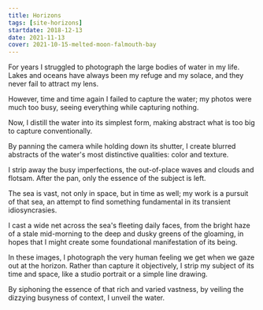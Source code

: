 ```yaml
---
title: Horizons
tags: [site-horizons]
startdate: 2018-12-13
date: 2021-11-13
cover: 2021-10-15-melted-moon-falmouth-bay
---
```


For years I struggled to photograph the large bodies of water in my life. Lakes and oceans have always been my refuge and my solace, and they never fail to attract my lens.

However, time and time again I failed to capture the water; my photos were much too busy, seeing everything while capturing nothing.

Now, I distill the water into its simplest form, making abstract what is too big to capture conventionally.

By panning the camera while holding down its shutter, I create blurred abstracts of the water's most distinctive qualities: color and texture.

I strip away the busy imperfections, the out-of-place waves and clouds and flotsam. After the pan, only the essence of the subject is left.

The sea is vast, not only in space, but in time as well; my work is a pursuit of that sea, an attempt to find something fundamental in its transient idiosyncrasies.

I cast a wide net across the sea's fleeting daily faces, from the bright haze of a stale mid-morning to the deep and dusky greens of the gloaming, in hopes that I might create some foundational manifestation of its being.

In these images, I photograph the very human feeling we get when we gaze out at the horizon. Rather than capture it objectively, I strip my subject of its time and space, like a studio portrait or a simple line drawing.

By siphoning the essence of that rich and varied vastness, by veiling the dizzying busyness of context, I unveil the water.
